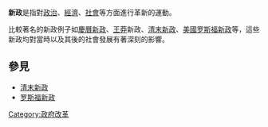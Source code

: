 '''新政'''是指對[[政治|政治]]、[[經濟|經濟]]、[[社會|社會]]等方面進行革新的運動。

比較著名的新政例子如[[慶曆新政|慶曆新政]]、[[王莽|王莽]]新政、[[清末新政|清末新政]]、[[美國|美國]][[罗斯福新政|罗斯福新政]]等，這些新政均對當時以及其後的社會發展有著深刻的影響。

== 參見 ==
* [[清末新政|清末新政]]
* [[罗斯福新政|罗斯福新政]]

{{政治小作品}}
[[Category:政府改革|Category:政府改革]]